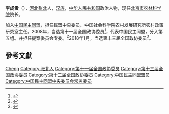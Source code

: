 '''李成贵'''（{{bd|1966年|9月|}}），[[河北|河北]][[张北|张北]]人，[[汉族|汉族]]，[[中华人民共和国|中华人民共和国]]政治人物，现任[[北京市农林科学院|北京市农林科学院]]院长。

加入[[中国民主同盟|中国民主同盟]]，担任民盟中央委员、中国社会科学院农村发展研究所农村政策研究室主任。2008年，当选第十一届全国政协委员<ref>{{cite news|title=第十一届全国政协委员名单|url=http://www.indaa.com.cn/zt/2009qglh/zxzs/200903/t20090303_127573.html|accessdate=2013-04-09|newspaper=新华社北京1月25日电 中国人民政治协商会议第十一届全国委员会委员名单(共2237人，2008年1月25日政协第十届全国委员会常务委员会第二十次会议通过)|date=2008年1月25日|deadurl=yes|archiveurl=https://web.archive.org/web/20130928014403/http://www.indaa.com.cn/zt/2009qglh/zxzs/200903/t20090303_127573.html|archivedate=2013年9月28日|df=}}</ref>，代表中国民主同盟，分入第五组。并担任提案委员会专委。<ref>{{cite news|title=全国政协信息-李成贵|url=http://www.cppcc.gov.cn/CMS/wylibary/showJcwyxtInfoWylibary.action?tabJcwyxt.guid=11W0001710&wytype=wjwy|accessdate=2013-04-11|newspaper=全国政协委员会|archive-date=2018-01-27|archive-url=https://web.archive.org/web/20180127011507/http://www.cppcc.gov.cn/CMS/wylibary/showJcwyxtInfoWylibary.action?tabJcwyxt.guid=11W0001710&wytype=wjwy|dead-url=no}}</ref>2018年1月，当选[[中国人民政治协商会议第十三届全国委员会委员名单|第十三届全国政协委员]]<ref>{{Cite web|url=http://sports.163.com/18/0126/06/D92BRKK400051C89.html|title=中国人民政治协商会议第十三届全国委员会委员名单|accessdate=2018-01-26|last=|work=网易|archive-url=https://web.archive.org/web/20180127143232/http://sports.163.com/18/0126/06/D92BRKK400051C89.html|archive-date=2018-01-27|dead-url=yes}}</ref>。

== 參考文獻 ==
{{reflist}}

{{中国政治人物小作品}}
{{中国民主同盟第十二届中央委员会}}

{{Authority control}}
{{DEFAULTSORT:Li李}}
[[Category:李姓|Cheng]]
[[Category:张北人|Category:张北人]]
[[Category:第十一届全国政协委员|Category:第十一届全国政协委员]]
[[Category:第十三届全国政协委员|Category:第十三届全国政协委员]]
[[Category:第十二届全国政协委员|Category:第十二届全国政协委员]]
[[Category:中国民主同盟盟员|Category:中国民主同盟盟员]]
[[Category:中国民主同盟中央委员会常务委员|Category:中国民主同盟中央委员会常务委员]]
